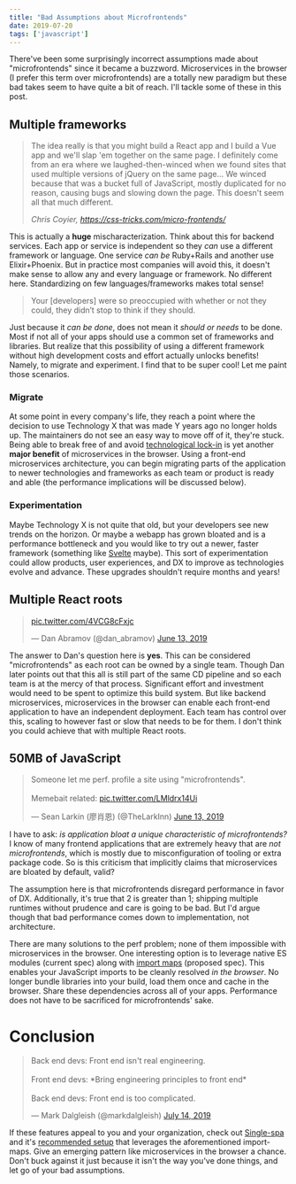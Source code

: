 ```yaml
---
title: "Bad Assumptions about Microfrontends"
date: 2019-07-20
tags: ['javascript']
---
```


There've been some surprisingly incorrect assumptions made about "microfrontends" since it became a buzzword. Microservices in the browser (I prefer this term over microfrontends) are a totally new paradigm but these bad takes seem to have quite a bit of reach. I'll tackle some of these in this post. 

## Multiple frameworks

> The idea really is that you might build a React app and I build a Vue app and we'll slap 'em together on the same page. I definitely come from an era where we laughed-then-winced when we found sites that used multiple versions of jQuery on the same page... We winced because that was a bucket full of JavaScript, mostly duplicated for no reason, causing bugs and slowing down the page. This doesn't seem all that much different.
>
> *Chris Coyier, https://css-tricks.com/micro-frontends/*

This is actually a **huge** mischaracterization. Think about this for backend services. Each app or service is independent so they *can* use a different framework or language. One service *can be* Ruby+Rails and another use Elixir+Phoenix. But in practice most companies will avoid this, it doesn't make sense to allow any and every language or framework. No different here. Standardizing on few languages/frameworks makes total sense!

> Your [developers] were so preoccupied with whether or not they could, they didn’t stop to think if they should.

Just because it *can be done*, does not mean it *should or needs* to be done. Most if not all of your apps should use a common set of frameworks and libraries. But realize that this possibility of using a different framework without high development costs and effort actually unlocks benefits! Namely, to migrate and experiment. I find that to be super cool! Let me paint those scenarios.

### Migrate

At some point in every company's life, they reach a point where the decision to use Technology X that was made Y years ago no longer holds up. The maintainers do not see an easy way to move off of it, they're stuck. Being able to break free of and avoid [technological lock-in](https://en.wikipedia.org/wiki/Vendor_lock-in#Technology_lock-in) is yet another **major benefit** of microservices in the browser. Using a front-end microservices architecture, you can begin migrating parts of the application to newer technologies and frameworks as each team or product is ready and able (the performance implications will be discussed below). 

### Experimentation

Maybe Technology X is not quite that old, but your developers see new trends on the horizon. Or maybe a webapp has grown bloated and is a performance bottleneck and you would like to try out a newer, faster framework (something like [Svelte](https://github.com/sveltejs/svelte) maybe). This sort of experimentation could allow products, user experiences, and DX to improve as technologies evolve and advance. These upgrades shouldn't require months and years!

## Multiple React roots

<blockquote class="twitter-tweet" data-conversation="none" data-lang="en"><p lang="und" dir="ltr"><a href="https://t.co/4VCG8cFxjc" alt="Meme: Multiple React roots on the page. Is this microfrontends?">pic.twitter.com/4VCG8cFxjc</a></p>&mdash; Dan Abramov (@dan_abramov) <a href="https://twitter.com/dan_abramov/status/1139157092420505600?ref_src=twsrc%5Etfw">June 13, 2019</a></blockquote>

The answer to Dan's question here is **yes**. This can be considered "microfrontends" as each root can be owned by a single team. Though Dan later points out that this all is still part of the same CD pipeline and so each team is at the mercy of that process. Significant effort and investment would need to be spent to optimize this build system. But like backend microservices, microservices in the browser can enable each front-end application to have an independent deployment. Each team has control over this, scaling to however fast or slow that needs to be for them. I don't think you could achieve that with multiple React roots.

## 50MB of JavaScript

<blockquote class="twitter-tweet" data-lang="en"><p lang="en" dir="ltr">Someone let me perf. profile a site using &quot;microfrontends&quot;. <br/><br/>Memebait related: <a href="https://t.co/LMldrx14Ui" alt="Meme: 50 MB of JavaScript. Is this microfrontends?">pic.twitter.com/LMldrx14Ui</a></p>&mdash; Sean Larkin (廖肖恩) (@TheLarkInn) <a href="https://twitter.com/TheLarkInn/status/1139281821810618369?ref_src=twsrc%5Etfw">June 13, 2019</a></blockquote>

I have to ask: _is application bloat a unique characteristic of microfrontends?_ I know of many frontend applications that are extremely heavy that are _not microfrontends_, which is mostly due to misconfiguration of tooling or extra package code. So is this criticism that implicitly claims that microservices are bloated by default, valid?

The assumption here is that microfrontends disregard performance in favor of DX. Additionally, it's true that 2 is greater than 1; shipping multiple runtimes without prudence and care is going to be bad. But I'd argue though that bad performance comes down to implementation, not architecture.

There are many solutions to the perf problem; none of them impossible with microservices in the browser. One interesting option is to leverage native ES modules (current spec) along with [import maps](https://github.com/WICG/import-maps) (proposed spec). This enables your JavaScript imports to be cleanly resolved *in the browser*. No longer bundle libraries into your build, load them once and cache in the browser. Share these dependencies across all of your apps. Performance does not have to be sacrificed for microfrontends' sake. 

# Conclusion 

<blockquote class="twitter-tweet"><p lang="en" dir="ltr">Back end devs: Front end isn&#39;t real engineering.<br/><br/>Front end devs: *Bring engineering principles to front end*<br/><br/>Back end devs: Front end is too complicated.</p>&mdash; Mark Dalgleish (@markdalgleish) <a href="https://twitter.com/markdalgleish/status/1150488911744917505?ref_src=twsrc%5Etfw">July 14, 2019</a></blockquote> <script async src="https://platform.twitter.com/widgets.js" charset="utf-8"></script>


If these features appeal to you and your organization, check out [Single-spa](https://single-spa.js.org/) and it's [recommended setup](https://single-spa.js.org/docs/faq.html#is-there-a-recommended-setup) that leverages the aforementioned import-maps. Give an emerging pattern like microservices in the browser a chance. Don't buck against it just because it isn't the way you've done things, and let go of your bad assumptions.